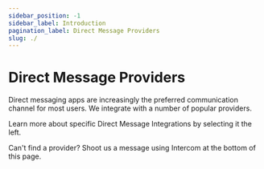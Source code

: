 ```yaml
---
sidebar_position: -1
sidebar_label: Introduction
pagination_label: Direct Message Providers
slug: ./
---
```


# Direct Message Providers

Direct messaging apps are increasingly the preferred communication channel for most users. We integrate with a number of popular providers.

Learn more about specific Direct Message Integrations by selecting it the left.

Can't find a provider? Shoot us a message using Intercom at the bottom of this page.
